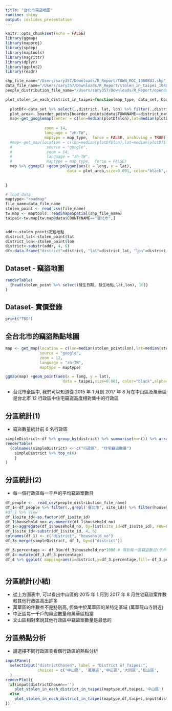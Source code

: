 ```yaml
---
title: "台北市竊盜地圖"
runtime: shiny
output: ioslides_presentation
---
```


```r
knitr::opts_chunk$set(echo = FALSE)
library(ggmap)
library(mapproj)
library(spdep)
library(maptools)
library(magrittr)
library(dplyr)
library(ggplot2)
library(readr)

shp_file_name="/Users/sary357/Downloads/R_Report/TOWN_MOI_1060831.shp"
data_file_name="/Users/sary357/Downloads/R_Report/stolen_in_taipei_10401_10608.csv"
people_distribution_file_name="/Users/sary357/Downloads/R_Report/opendata10608M030.csv"

plot_stolen_in_each_district_in_taipei=function(map_type, data_set, boarder_points, district_name){
 
  plotDf<-data_set %>% select(.,district, lat, lon) %>% filter(.,district==district_name) 
  plot_area<- boarder_points[boarder_points@data$TOWNNAME==district_name,]
  map<-get_googlemap(center = c(lon=median(plotDf$lon),lat=median(plotDf$lat)),
                 
                 zoom = 14,
                 language = "zh-TW", 
                 maptype = map_type,  force = FALSE, archiving = TRUE)  
  #map<-get_map(location = c(lon=median(plotDf$lon),lat=median(plotDf$lat)),
  #               source = "google", 
  #               zoom = 14,
  #               language = "zh-TW", 
  #               maptype = map_type,  force = FALSE)  
  map %>% ggmap() +geom_polygon(aes(x = long, y = lat), 
                           data = plot_area,size=0.001, color="black",alpha=0.2)+stat_density2d(data = plotDf, aes(x = lon, y=lat,fill = ..level.., alpha = ..level..),size = 0.01, bins = 16, geom = "polygon") +scale_fill_gradient(low = "green", high = "red",guide = FALSE)+scale_alpha(range = c(0, 0.5), guide = FALSE)
  
  
}

# load data
maptype<-"roadmap"
file_name=data_file_name
stolen_point <- read_csv(file_name)
tw.map <- maptools::readShapeSpatial(shp_file_name)
taipei<-tw.map[tw.map@data$COUNTYNAME=="臺北市",] 


addr<-stolen_point$定位地點
district_lat<-stolen_point$lat
district_lon<-stolen_point$lon
district<-substr(addr, 4, 6)
df<-data.frame("district"=district, "lat"=district_lat, "lon"=district_lon)
```

## Dataset - 竊盜地圖
```r
renderTable(
  {head(stolen_point %>% select(發生日期, 發生地點,lat,lon), 10)}
)
```

## Dataset- 實價登錄
```r
print("TBD")
```

## 全台北市的竊盜熱點地圖
```r

map <- get_map(location = c(lon=median(stolen_point$lon),lat=median(stolen_point$lat)),
               source = "google", 
               zoom = 12,
               language = "zh-TW", 
               maptype = maptype)

ggmap(map) +geom_point(aes(x = long, y = lat), 
                         data = taipei,size=0.001, color="black",alpha=0.1)+stat_density2d(data = stolen_point, aes(x = lon, y=lat,fill = ..level.., alpha = ..level..),size = 0.01, bins = 16, geom = "polygon") +scale_fill_gradient(low = "green", high = "red",guide = FALSE)+scale_alpha(range = c(0, 0.5), guide = FALSE)

```

- 台北市全區中, 我們可以知道從 2015 年 1 月到 2017 年 8 月在中山區及萬華區是台北市 12 行政區中住宅竊盜高度相對集中的行政區

## 分區統計(1)
- 竊盜數量統計前 6 名行政區

```r
simpleDistrict<-df %>% group_by(district) %>% summarise(m=n()) %>% arrange(.,-m)
renderTable(
  {colnames(simpleDistrict) <- c("行政區", "住宅竊盜數量")
    simpleDistrict %>% top_n(6)
    }
)

```

## 分區統計(2)
- 每一個行政區每一千戶的平均竊盜案數目

```r

df_people <-  read_csv(people_distribution_file_name)
df_1<-df_people %>% filter(.,grepl('臺北市', site_id)) %>% filter(household_no >0)%>%select(site_id,household_no) %>% group_by(household_no) 
#df_1 %>% View
df_1$site_id<-as.factor(df_1$site_id)
df_1$household_no<-as.numeric(df_1$household_no)
df_1<-aggregate(df_1$household_no, by=list(site_id=df_1$site_id), FUN=sum)
df_1$site_id<-substr(df_1$site_id, 4, 6)
colnames(df_1) <- c("district", "household_no")
df_3<-merge(simpleDistrict, df_1, by=c("district"))

df_3.percentage <- df_3$m/df_3$household_no*1000 # 得到每一區竊盜數目/千戶數
df_4<-mutate(df_3,df_3.percentage)
df_4 %>% ggplot( mapping=aes(x=district,y=df_3.percentage,fill=-df_3.percentage)) + geom_bar(stat="identity") +xlab("台北市行政區")+ylab("每一千戶發生竊盜案的數目")+theme(text = element_text(family = 'SimSun')) +guides(fill=FALSE)



```

## 分區統計(小結)
- 從上方圖表中, 可以看出中山區的 2015 年 1 月到 2017 年 8 月住宅竊盜案件數較其他行政區高出許多
- 萬華區的件數並不是特別高, 但集中於萬華區的某特定區域 (萬華龍山寺附近)
- 中正區每一千戶的竊盜數量和萬華區相當
- 文山區相對來說其他行政區中竊盜案數量是最低的

## 分區熱點分析
- 請選擇不同行政區查看個行政區的熱點分析

```r
inputPanel(
  selectInput("districtChosen", label = "District of Taipei:",
              choices = c('中山區', '萬華區','中正區','大同區','松山區',                          '大安區','信義區','文山區','南港區','內湖區','士林區','北投區'), selected = '中山區')
  )
renderPlot({
  if(input$districtChosen=='')
    plot_stolen_in_each_district_in_taipei(maptype,df,taipei,'中山區')
  else
    plot_stolen_in_each_district_in_taipei(maptype,df,taipei,input$districtChosen)
})

```


